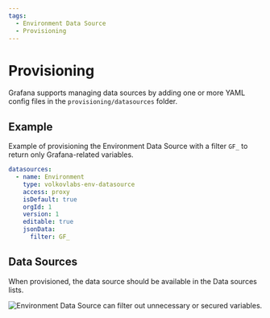 ```yaml
---
tags:
  - Environment Data Source
  - Provisioning
---
```



# Provisioning

Grafana supports managing data sources by adding one or more YAML config files in the `provisioning/datasources` folder.

## Example

Example of provisioning the Environment Data Source with a filter `GF_` to return only Grafana-related variables.

```yaml
datasources:
  - name: Environment
    type: volkovlabs-env-datasource
    access: proxy
    isDefault: true
    orgId: 1
    version: 1
    editable: true
    jsonData:
      filter: GF_
```

## Data Sources

When provisioned, the data source should be available in the Data sources lists.

<Image
  title="Environment Data Source can filter out unnecessary or secured variables."
  src="/img/grafana/volkovlabs-env-datasource/configuration.png"
/>
